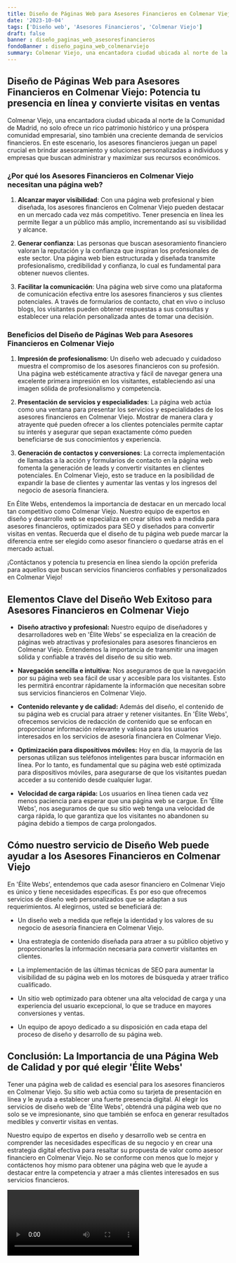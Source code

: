 ```yaml
---
title: Diseño de Páginas Web para Asesores Financieros en Colmenar Viejo
date: '2023-10-04'
tags: ['Diseño web', 'Asesores Financieros', 'Colmenar Viejo']
draft: false
banner : diseño_paginas_web_asesoresfinancieros
fondoBanner : diseño_pagina_web_colmenarviejo
summary: Colmenar Viejo, una encantadora ciudad ubicada al norte de la Comunidad de Madrid, no solo ofrece un rico patrimonio histórico y una próspera comunidad empresarial, sino también una creciente demanda de servicios financieros. En este escenario, los asesores financieros juegan un papel crucial en brindar asesoramiento y soluciones personalizadas a individuos y empresas que buscan administrar y maximizar sus recursos económicos.
---
```


## Diseño de Páginas Web para Asesores Financieros en Colmenar Viejo: Potencia tu presencia en línea y convierte visitas en ventas

Colmenar Viejo, una encantadora ciudad ubicada al norte de la Comunidad de Madrid, no solo ofrece un rico patrimonio histórico y una próspera comunidad empresarial, sino también una creciente demanda de servicios financieros. En este escenario, los asesores financieros juegan un papel crucial en brindar asesoramiento y soluciones personalizadas a individuos y empresas que buscan administrar y maximizar sus recursos económicos.

### ¿Por qué los Asesores Financieros en Colmenar Viejo necesitan una página web?

1. **Alcanzar mayor visibilidad**: Con una página web profesional y bien diseñada, los asesores financieros en Colmenar Viejo pueden destacar en un mercado cada vez más competitivo. Tener presencia en línea les permite llegar a un público más amplio, incrementando así su visibilidad y alcance.

2. **Generar confianza**: Las personas que buscan asesoramiento financiero valoran la reputación y la confianza que inspiran los profesionales de este sector. Una página web bien estructurada y diseñada transmite profesionalismo, credibilidad y confianza, lo cual es fundamental para obtener nuevos clientes.

3. **Facilitar la comunicación**: Una página web sirve como una plataforma de comunicación efectiva entre los asesores financieros y sus clientes potenciales. A través de formularios de contacto, chat en vivo o incluso blogs, los visitantes pueden obtener respuestas a sus consultas y establecer una relación personalizada antes de tomar una decisión.

### Beneficios del Diseño de Páginas Web para Asesores Financieros en Colmenar Viejo

1. **Impresión de profesionalismo**: Un diseño web adecuado y cuidadoso muestra el compromiso de los asesores financieros con su profesión. Una página web estéticamente atractiva y fácil de navegar genera una excelente primera impresión en los visitantes, estableciendo así una imagen sólida de profesionalismo y competencia.

2. **Presentación de servicios y especialidades**: La página web actúa como una ventana para presentar los servicios y especialidades de los asesores financieros en Colmenar Viejo. Mostrar de manera clara y atrayente qué pueden ofrecer a los clientes potenciales permite captar su interés y asegurar que sepan exactamente cómo pueden beneficiarse de sus conocimientos y experiencia.

3. **Generación de contactos y conversiones**: La correcta implementación de llamadas a la acción y formularios de contacto en la página web fomenta la generación de leads y convertir visitantes en clientes potenciales. En Colmenar Viejo, esto se traduce en la posibilidad de expandir la base de clientes y aumentar las ventas y los ingresos del negocio de asesoría financiera.

En Élite Webs, entendemos la importancia de destacar en un mercado local tan competitivo como Colmenar Viejo. Nuestro equipo de expertos en diseño y desarrollo web se especializa en crear sitios web a medida para asesores financieros, optimizados para SEO y diseñados para convertir visitas en ventas. Recuerda que el diseño de tu página web puede marcar la diferencia entre ser elegido como asesor financiero o quedarse atrás en el mercado actual.

¡Contáctanos y potencia tu presencia en línea siendo la opción preferida para aquellos que buscan servicios financieros confiables y personalizados en Colmenar Viejo!

<GifSeo />

<Cta />

## Elementos Clave del Diseño Web Exitoso para Asesores Financieros en Colmenar Viejo

- **Diseño atractivo y profesional:** Nuestro equipo de diseñadores y desarrolladores web en 'Élite Webs' se especializa en la creación de páginas web atractivas y profesionales para asesores financieros en Colmenar Viejo. Entendemos la importancia de transmitir una imagen sólida y confiable a través del diseño de su sitio web.

- **Navegación sencilla e intuitiva:** Nos aseguramos de que la navegación por su página web sea fácil de usar y accesible para los visitantes. Esto les permitirá encontrar rápidamente la información que necesitan sobre sus servicios financieros en Colmenar Viejo.

- **Contenido relevante y de calidad:** Además del diseño, el contenido de su página web es crucial para atraer y retener visitantes. En 'Élite Webs', ofrecemos servicios de redacción de contenido que se enfocan en proporcionar información relevante y valiosa para los usuarios interesados en los servicios de asesoría financiera en Colmenar Viejo.

- **Optimización para dispositivos móviles:** Hoy en día, la mayoría de las personas utilizan sus teléfonos inteligentes para buscar información en línea. Por lo tanto, es fundamental que su página web esté optimizada para dispositivos móviles, para asegurarse de que los visitantes puedan acceder a su contenido desde cualquier lugar.

- **Velocidad de carga rápida:** Los usuarios en línea tienen cada vez menos paciencia para esperar que una página web se cargue. En 'Élite Webs', nos aseguramos de que su sitio web tenga una velocidad de carga rápida, lo que garantiza que los visitantes no abandonen su página debido a tiempos de carga prolongados.

## Cómo nuestro servicio de Diseño Web puede ayudar a los Asesores Financieros en Colmenar Viejo

En 'Élite Webs', entendemos que cada asesor financiero en Colmenar Viejo es único y tiene necesidades específicas. Es por eso que ofrecemos servicios de diseño web personalizados que se adaptan a sus requerimientos. Al elegirnos, usted se beneficiará de:

- Un diseño web a medida que refleje la identidad y los valores de su negocio de asesoría financiera en Colmenar Viejo.

- Una estrategia de contenido diseñada para atraer a su público objetivo y proporcionarles la información necesaria para convertir visitantes en clientes.

- La implementación de las últimas técnicas de SEO para aumentar la visibilidad de su página web en los motores de búsqueda y atraer tráfico cualificado.

- Un sitio web optimizado para obtener una alta velocidad de carga y una experiencia del usuario excepcional, lo que se traduce en mayores conversiones y ventas.

- Un equipo de apoyo dedicado a su disposición en cada etapa del proceso de diseño y desarrollo de su página web.

## Conclusión: La Importancia de una Página Web de Calidad y por qué elegir 'Élite Webs'

Tener una página web de calidad es esencial para los asesores financieros en Colmenar Viejo. Su sitio web actúa como su tarjeta de presentación en línea y le ayuda a establecer una fuerte presencia digital. Al elegir los servicios de diseño web de 'Élite Webs', obtendrá una página web que no solo se ve impresionante, sino que también se enfoca en generar resultados medibles y convertir visitas en ventas.

Nuestro equipo de expertos en diseño y desarrollo web se centra en comprender las necesidades específicas de su negocio y en crear una estrategia digital efectiva para resaltar su propuesta de valor como asesor financiero en Colmenar Viejo. No se conforme con menos que lo mejor y contáctenos hoy mismo para obtener una página web que le ayude a destacar entre la competencia y atraer a más clientes interesados en sus servicios financieros.

<Video />

<CtaBot job='Asesores Financieros' city='Colmenar Viejo'/>

<Gmaps query='Colmenar Viejo+españa+maps' />